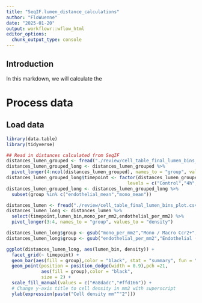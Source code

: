 ```yaml
---
title: "SeqIF.lumen_distance_calculations"
author: "FloWuenne"
date: "2025-01-20"
output: workflowr::wflow_html
editor_options:
  chunk_output_type: console
---
```


## Introduction

In this markdown, we will calculate the 

# Process data

## Load data

```r
library(data.table)
library(tidyverse)

## Read in distances calculated from SeqIF
distances_lumen_grouped <- fread("./review/cell_table_final_lumen_bins_plot_grouped.csv")
distances_lumen_grouped_long <- distances_lumen_grouped %>%
  pivot_longer(4:ncol(distances_lumen_grouped), names_to = "group", values_to = "distance")
distances_lumen_grouped_long$timepoint <- factor(distances_lumen_grouped_long$timepoint,
                                             levels = c("Control","4h","24h","48h")) 
distances_lumen_grouped_long <- distances_lumen_grouped_long %>%
  subset(group %in% c("endothelial_mean","mono_mean"))

distances_lumen <- fread("./review/cell_table_final_lumen_bins_plot.csv")
distances_lumen_long <- distances_lumen %>%
  select(timepoint,lumen_bin,mono_per_mm2,endothelial_per_mm2) %>%
  pivot_longer(3:4, names_to = "group", values_to = "density")

distances_lumen_long$group <- gsub("mono_per_mm2","Mono / Macro Ccr2+",distances_lumen_long$group)
distances_lumen_long$group <- gsub("endothelial_per_mm2","Endothelial (Cd31+ vasculature)",distances_lumen_long$group)
```

```r
ggplot(distances_lumen_long, aes(lumen_bin, density)) +
  facet_grid(~ timepoint) +
  geom_bar(aes(fill = group),color = "black", stat = "summary", fun = "mean", position = position_dodge(width = 0.9)) +
  geom_point(position = position_dodge(width = 0.9),pch =21,
             aes(fill = group),color = "black",
             size = 2) +
  scale_fill_manual(values = c("#a8dadc","#ffd166")) +
  # Change y-axis title to cell density in mm2 with superscript
  ylab(expression(paste("Cell density mm"^"2")))
```



